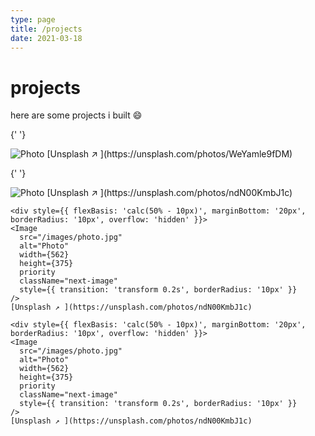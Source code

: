 ```yaml
---
type: page
title: /projects
date: 2021-03-18
---
```


# projects

here are some projects i built 😄


<div style={{ display: 'flex', flexWrap: 'wrap', justifyContent: 'space-between' }}>

{' '}
<div
  style={{
    flexBasis: 'calc(50% - 10px)',
    marginBottom: '20px',
    borderRadius: '10px',
    overflow: 'hidden'
  }}
>
  <Image
    src="/images/photo2.jpg"
    alt="Photo"
    width={562}
    height={375}
    priority
    className="next-image"
    style={{ transition: 'transform 0.2s', borderRadius: '10px' }}
  />
  [Unsplash ↗ ](https://unsplash.com/photos/WeYamle9fDM)
</div>

{' '}
<div
  style={{
    flexBasis: 'calc(50% - 10px)',
    marginBottom: '20px',
    borderRadius: '10px',
    overflow: 'hidden'
  }}
>
  <Image
    src="/images/photo.jpg"
    alt="Photo"
    width={562}
    height={375}
    priority
    className="next-image"
    style={{ transition: 'transform 0.2s', borderRadius: '10px' }}
  />
  [Unsplash ↗ ](https://unsplash.com/photos/ndN00KmbJ1c)
</div>

    <div style={{ flexBasis: 'calc(50% - 10px)', marginBottom: '20px', borderRadius: '10px', overflow: 'hidden' }}>
    <Image
      src="/images/photo.jpg"
      alt="Photo"
      width={562}
      height={375}
      priority
      className="next-image"
      style={{ transition: 'transform 0.2s', borderRadius: '10px' }}
    />
    [Unsplash ↗ ](https://unsplash.com/photos/ndN00KmbJ1c)

  </div>
  
    <div style={{ flexBasis: 'calc(50% - 10px)', marginBottom: '20px', borderRadius: '10px', overflow: 'hidden' }}>
    <Image
      src="/images/photo.jpg"
      alt="Photo"
      width={562}
      height={375}
      priority
      className="next-image"
      style={{ transition: 'transform 0.2s', borderRadius: '10px' }}
    />
    [Unsplash ↗ ](https://unsplash.com/photos/ndN00KmbJ1c)
  </div>

</div>
